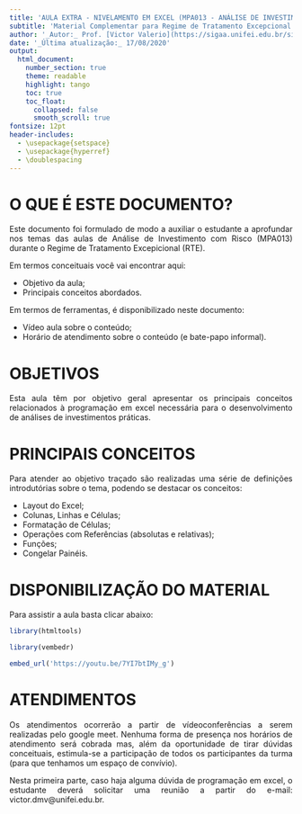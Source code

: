 ```yaml
---
title: 'AULA EXTRA - NIVELAMENTO EM EXCEL (MPA013 - ANÁLISE DE INVESTIMENTO COM RISCO)'
subtitle: 'Material Complementar para Regime de Tratamento Excepcional (RTE)'
author: '_Autor:_ Prof. [Victor Valerio](https://sigaa.unifei.edu.br/sigaa/public/docente/portal.jsf?siape=3017922)'
date: '_Última atualização:_ 17/08/2020'
output: 
  html_document:
    number_section: true
    theme: readable
    highlight: tango
    toc: true
    toc_float:
      collapsed: false
      smooth_scroll: true
fontsize: 12pt
header-includes:
  - \usepackage{setspace}
  - \usepackage{hyperref}
  - \doublespacing
---
```

<div style="text-align: justify">


# O QUE É ESTE DOCUMENTO? {-}




Este documento foi formulado de modo a auxiliar o estudante a aprofundar nos 
temas das aulas de Análise de Investimento com Risco (MPA013) durante o Regime 
de Tratamento  Excepicional (RTE).




Em termos conceituais você vai encontrar aqui:





- Objetivo da aula;
- Principais conceitos abordados.





Em termos de ferramentas, é disponibilizado neste documento:





- Vídeo aula sobre o conteúdo;
- Horário de atendimento sobre o conteúdo (e bate-papo informal).




# OBJETIVOS




Esta aula têm por objetivo geral apresentar os principais conceitos relacionados 
à programação em excel necessária para o desenvolvimento de análises de 
investimentos práticas.




# PRINCIPAIS CONCEITOS




Para atender ao objetivo traçado são realizadas uma série de definições
introdutórias sobre o tema, podendo se destacar os conceitos:




- Layout do Excel;
- Colunas, Linhas e Células;
- Formatação de Células;
- Operações com Referências (absolutas e relativas);
- Funções;
- Congelar Painéis.




# DISPONIBILIZAÇÃO DO MATERIAL 




Para assistir a aula basta clicar abaixo:




```r

library(htmltools)

library(vembedr)

embed_url('https://youtu.be/7YI7btIMy_g')

```




# ATENDIMENTOS




Os atendimentos ocorrerão a partir de vídeoconferências a serem realizadas
pelo google meet. Nenhuma forma de presença nos horários de atendimento será 
cobrada mas, além da oportunidade de tirar dúvidas conceituais, estimula-se a 
participação de todos os participantes da turma (para que tenhamos um espaço 
de convívio).




Nesta primeira parte, caso haja alguma dúvida de programação em excel, o estudante
deverá solicitar uma reunião a partir do e-mail: victor.dmv@unifei.edu.br.






